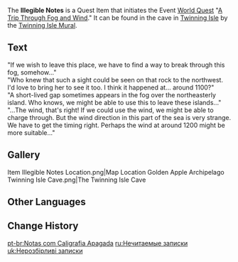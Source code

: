 {{Item Infobox
|id           = 100845
|image        = Book Ragged Notebook.png
|type         = Quest Items
|description  = These notes are illegible.
|source1      = Behind a [[Rock Pile|breakable rock]], in a hidden cave under [[Twinning Isle/1.6|Twinning Isle]] teleport waypoint
}}
The '''Illegible Notes''' is a Quest Item that initiates the Event [[World Quest]] "[[A Trip Through Fog and Wind]]." It can be found in the cave in [[Twinning Isle/1.6|Twinning Isle]] by the [[Twinning Isle Mural]].

==Text==
"If we wish to leave this place, we have to find a way to break through this fog, somehow..."<br />
"Who knew that such a sight could be seen on that rock to the northwest. I'd love to bring her to see it too. I think it happened at... around 11{{colon}}00?"<br />
"A short-lived gap sometimes appears in the fog over the northeasterly island. Who knows, we might be able to use this to leave these islands..."<br />
"...The wind, that's right! If we could use the wind, we might be able to charge through. But the wind direction in this part of the sea is very strange. We have to get the timing right. Perhaps the wind at around 12{{colon}}00 might be more suitable..."

==Gallery==
<gallery>
Item Illegible Notes Location.png|Map Location
Golden Apple Archipelago Twinning Isle Cave.png|The Twinning Isle Cave
</gallery>

==Other Languages==
{{Other Languages
|en      = Illegible Notes
|zhs     = 笔迹已经模糊的笔记
|zhs_rm  = Bǐjī Yǐjīng Móhú de Bǐjì
|zht     = 筆跡已經模糊的筆記
|zht_rm  = Bǐjī Yǐjīng Móhú de Bǐjì
|zh_tl   = The Notes with Already Blurry Handwriting
|ja      = 筆跡がかすれているノート
|ja_rm   = Hisseki ga Kasurete Iru Nooto
|ja_tl   = The Note That Has Faded Handwriting
|ko      = 글씨가 흐릿해진 노트
|ko_rm   = Geulssiga Heuritaejin Noteu
|ko_tl   = Blurred Text Note
|es      = Notas borrosas
|es_tl   = Blurry Notes
|fr      = Notes illisibles
|fr_tl   = Illegible Notes
|ru      = Нечитаемые записки
|ru_tl   = Illegible Notes
|th      = บันทึกที่ลายมือเลือนราง
|th_rm   = 
|th_tl   = 
|vi      = Ghi Chép Đã Phai
|vi_tl   = Fading Notes
|de      = Notiz mit verschwommenen Schriften
|de_tl   = Note with Blurry Writing
|id      = Catatan yang Sulit Dibaca
|id_tl   = The Illegible Notes
|pt      = Notas com Caligrafia Apagada
|pt_tl   = 
|tr      = Okunaksız Notlar
|tr_tl   = 
|it      = Appunti illeggibili
|it_tl   = 
}}

==Change History==
{{Change History|1.6}}

[[pt-br:Notas com Caligrafia Apagada]]
[[ru:Нечитаемые записки]]
[[uk:Нерозбірливі записки]]
